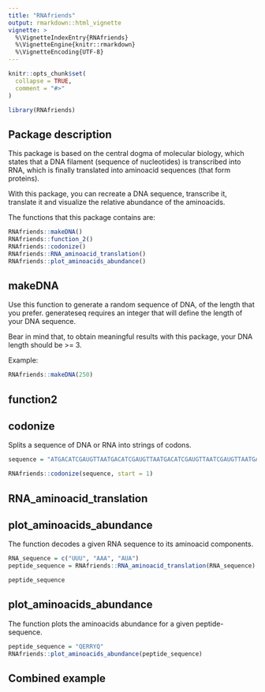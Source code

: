 ```yaml
---
title: "RNAfriends"
output: rmarkdown::html_vignette
vignette: >
  %\VignetteIndexEntry{RNAfriends}
  %\VignetteEngine{knitr::rmarkdown}
  %\VignetteEncoding{UTF-8}
---
```


```r
knitr::opts_chunk$set(
  collapse = TRUE,
  comment = "#>"
)
```

```r
library(RNAfriends)
```

## Package description

This package is based on the central dogma of molecular biology, which states that a DNA filament (sequence of nucleotides) is transcribed into RNA, which is finally translated into aminoacid sequences (that form proteins).

With this package, you can recreate a DNA sequence, transcribe it, translate it and visualize the relative abundance of the aminoacids.

The functions that this package contains are:

```r
RNAfriends::makeDNA()
RNAfriends::function_2()
RNAfriends::codonize()
RNAfriends::RNA_aminoacid_translation()
RNAfriends::plot_aminoacids_abundance()

```

## makeDNA

Use this function to generate a random sequence of DNA, of the length that you prefer. generateseq requires an integer that will define the length of your DNA sequence.

Bear in mind that, to obtain meaningful results with this package, your DNA length should be \>= 3.

Example:

```r
RNAfriends::makeDNA(250)
```

## function2

## codonize

Splits a sequence of DNA or RNA into strings of codons.

```r
sequence = "ATGACATCGAUGTTAATGACATCGAUGTTAATGACATCGAUGTTAATCGAUGTTAATGACATCGAUGTTAATGACATCGAUGTTAATGAGACTTGACATCGAUGTAATCGAUGTTAATGACATTGACATCGAUGCGAUGTTAATGACATCGAUGTTAATGAGACATCGAUGTTAATGACATCGAUGTTAATGACATCGAUGTTAATGACATCGATCGAUGTTAATGACATCGAUGTTAATGACATCGAUGTTAATGACATCGAUGTTA"

RNAfriends::codonize(sequence, start = 1)
```

## RNA_aminoacid_translation

## plot_aminoacids_abundance

The function decodes a given RNA sequence to its aminoacid components.

```r
RNA_sequence = c("UUU", "AAA", "AUA")
peptide_sequence = RNAfriends::RNA_aminoacid_translation(RNA_sequence)

peptide_sequence
```

## plot_aminoacids_abundance


The function plots the aminoacids abundance for a given peptide-sequence.

```r
peptide_sequence = "QERRYQ"
RNAfriends::plot_aminoacids_abundance(peptide_sequence)
```

## Combined example
